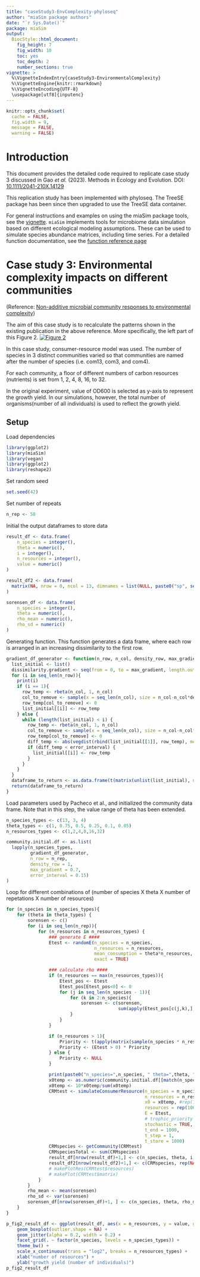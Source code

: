 ```yaml
---
title: "caseStudy3-EnvComplexity-phyloseq"
author: "miaSim package authors"
date: "`r Sys.Date()`"
package: miaSim
output: 
  BiocStyle::html_document:
    fig_height: 7
    fig_width: 10
    toc: yes
    toc_depth: 2
    number_sections: true
vignette: >
  %\VignetteIndexEntry{caseStudy3-EnvironmentalComplexity}
  %\VignetteEngine{knitr::rmarkdown}
  %\VignetteEncoding{UTF-8}
  \usepackage[utf8]{inputenc}
---
```


```r
knitr::opts_chunk$set(
  cache = FALSE,
  fig.width = 9,
  message = FALSE,
  warning = FALSE)
```

# Introduction

This document provides the detailed code required to replicate case study 3 discussed in Gao _et al._ (2023). Methods in Ecology and Evolution. DOI:
[10.1111/2041-210X.14129](https://doi.org/10.1111/2041-210X.14129)

This replication study has been implemented with phyloseq. The TreeSE
package has been since then upgraded to use the TreeSE data container.

For general instructions and examples on using the miaSim package
tools, see the
[vignette](https://microbiome.github.io/miaSim/articles/miaSim.html). `miaSim`
implements tools for microbiome data simulation based on different
ecological modeling assumptions. These can be used to simulate species
abundance matrices, including time series. For a detailed function
documentation, see the [function reference
page](https://microbiome.github.io/miaSim/reference/index.html)




# Case study 3: Environmental complexity impacts on different communities

(Reference: [Non-additive microbial community responses to
environmental complexity](https://doi.org/10.1038/s41467-021-22426-3))

The aim of this case study is to recalculate the patterns shown in the
existing publication in the above reference. More specifically, the
left part of this Figure 2. [![Figure
2](https://media.springernature.com/full/springer-static/image/art%253A10.1038%252Fs41467-021-22426-3/MediaObjects/41467_2021_22426_Fig2_HTML.png?as=webp)](https://www.nature.com/articles/s41467-021-22426-3#Fig2)

In this case study, consumer-resource model was used. The number of
species in 3 distinct communities varied so that communities are named
after the number of species (i.e. com13, com3, and com4).

For each community, a floor of different numbers of carbon resources
(nutrients) is set from 1, 2, 4, 8, 16, to 32.

In the original experiment, value of OD600 is selected as y-axis to
represent the growth yield. In our simulations, however, the total
number of organisms(number of all individuals) is used to reflect the
growth yield.


## Setup

Load dependencies

```r
library(ggplot2)
library(miaSim)
library(vegan)
library(ggplot2)
library(reshape2)
```

Set random seed

```r
set.seed(42)
```

Set number of repeats

```r
n_rep <- 50
```

Initial the output dataframes to store data

```r
result_df <- data.frame(
    n_species = integer(),
    theta = numeric(),
    i = integer(),
    n_resources = integer(),
    value = numeric()
)

result_df2 <- data.frame(
  matrix(NA, nrow = 0, ncol = 13, dimnames = list(NULL, paste0("sp", seq_len(13))))
)

sorensen_df <- data.frame(
    n_species = integer(),
    theta = numeric(),
    rho_mean = numeric(),
    rho_sd = numeric()
)

```

Generating function. This function generates a data frame, where each
row is arranged in an increasing dissimilarity to the first row.

```r
gradient_df_generator <- function(n_row, n_col, density_row, max_gradient, error_interval){
  list_initial <- list()
  dissimilarity.gradient <- seq(from = 0, to = max_gradient, length.out = n_row)
  for (i in seq_len(n_row)){
    print(i)
    if (i == 1){
      row_temp <- rbeta(n_col, 1, n_col)
      col_to_remove <- sample(x = seq_len(n_col), size = n_col-n_col*density_row)
      row_temp[col_to_remove] <- 0
      list_initial[[i]] <- row_temp
    } else {
      while (length(list_initial) < i) {
        row_temp <- rbeta(n_col, 1, n_col)
        col_to_remove <- sample(x = seq_len(n_col), size = n_col-n_col*density_row)
        row_temp[col_to_remove] <- 0
        diff_temp <- abs(vegdist(rbind(list_initial[[1]], row_temp), method = "bray") - dissimilarity.gradient[i])
        if (diff_temp < error_interval) {
          list_initial[[i]] <- row_temp
        }
      }
    }
  }
  dataframe_to_return <- as.data.frame(t(matrix(unlist(list_initial), ncol = n_row)))
  return(dataframe_to_return)
}
```



Load parameters used by Pacheco et al., and initialized the community
data frame. Note that in this step, the value range of theta has been
extended.

```r
n_species_types <- c(13, 3, 4)
theta_types <- c(1, 0.75, 0.5, 0.25, 0.1, 0.05)
n_resources_types <- c(1,2,4,8,16,32)

community.initial.df <- as.list(
  lapply(n_species_types, 
         gradient_df_generator, 
         n_row = n_rep, 
         density_row = 1,
         max_gradient = 0.7,
         error_interval = 0.15)
)
```


Loop for different combinations of (number of species X theta X number
of repetations X number of resources)

```r
for (n_species in n_species_types){
    for (theta in theta_types) {
        sorensen <- c()
        for (i in seq_len(n_rep)){
            for (n_resources in n_resources_types) {
                ### generate E ####
                Etest <- randomE(n_species = n_species,
                                 n_resources = n_resources,
                                 mean_consumption = theta*n_resources,
                                 exact = TRUE)

                ### calculate rho ####
                if (n_resources == max(n_resources_types)){
                    Etest_pos <- Etest
                    Etest_pos[Etest_pos<0] <- 0
                    for (j in seq_len(n_species - 1)){
                        for (k in 2:n_species){
                            sorensen <- c(sorensen,
                                          sum(apply(Etest_pos[c(j,k),], 2, min)))
                        }
                    }
                }

                if (n_resources > 1){
                    Priority <- t(apply(matrix(sample(n_species * n_resources), nrow = n_species), 1, order))
                    Priority <- (Etest > 0) * Priority
                } else {
                    Priority <- NULL
                }

                print(paste0("n_species=",n_species, " theta=",theta, " i=", i, " n_resources=", n_resources))
                x0temp <- as.numeric(community.initial.df[[match(n_species, n_species_types)]][i,])
                x0temp <- 10*x0temp/sum(x0temp)
                CRMtest <- simulateConsumerResource(n_species = n_species,
                                                    n_resources = n_resources,
                                                    x0 = x0temp, #rep(10, n_species),
                                                    resources = rep(100, n_resources),
                                                    E = Etest,
                                                    # trophic_priority = Priority,
                                                    stochastic = TRUE,
                                                    t_end = 1000,
                                                    t_step = 1,
                                                    t_store = 1000)
                CRMspecies <- getCommunity(CRMtest)
                CRMspeciesTotal <- sum(CRMspecies)
                result_df[nrow(result_df)+1,] <- c(n_species, theta, i, n_resources, CRMspeciesTotal)
                result_df2[nrow(result_df2)+1,] <- c(CRMspecies, rep(NA, 13-length(CRMspecies)))
                # makePlotRes(CRMtest$resources)
                # makePlot(CRMtest$matrix)
            }
        }
        rho_mean <- mean(sorensen)
        rho_sd <- var(sorensen)
        sorensen_df[nrow(sorensen_df)+1, ] <- c(n_species, theta, rho_mean, rho_sd)
    }
}
```

```r
p_fig2_result_df <- ggplot(result_df, aes(x = n_resources, y = value, group = n_resources)) +
    geom_boxplot(outlier.shape = NA) +
    geom_jitter(alpha = 0.2, width = 0.2) +
    facet_grid(. ~ factor(n_species, levels = n_species_types)) +
    theme_bw() +
    scale_x_continuous(trans = "log2", breaks = n_resources_types) +
    xlab("number of resources") +
    ylab("growth yield (number of individuals)")
p_fig2_result_df
```
